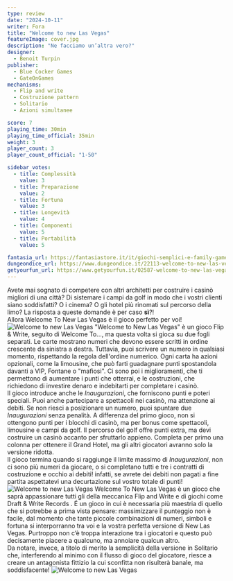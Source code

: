 ```yaml
---
type: review
date: "2024-10-11"
writer: Fora
title: "Welcome to new Las Vegas"
featureImage: cover.jpg
description: "Ne facciamo un’altra vero?"
designer:
  - Benoit Turpin
publisher:
  - Blue Cocker Games
  - GateOnGames
mechanisms:
  - Flip and write
  - Costruzione pattern
  - Solitario
  - Azioni simultanee

score: 7
playing_time: 30min
playing_time_official: 35min
weight: 3
player_count: 3
player_count_official: "1-50"

sidebar_votes:
  - title: Complessità
    value: 3
  - title: Preparazione
    value: 2
  - title: Fortuna
    value: 3
  - title: Longevità
    value: 4
  - title: Componenti
    value: 5
  - title: Portabilità
    value: 5

fantasia_url: https://fantasiastore.it/it/giochi-semplici-e-family-games/13637-welcome-to-new-las-vegas.html
dungeondice_url: https://www.dungeondice.it/22113-welcome-to-new-las-vegas.html
getyourfun_url: https://www.getyourfun.it/02587-welcome-to-new-las-vegas-party-game.html
---
```


<Setting>
Avete mai sognato di competere con altri architetti per costruire i casinò migliori di una città? Di sistemare i campi da golf in modo che i vostri clienti siano soddisfatti? O i cinema? O gli hotel più rinomati sul percorso della limo? La risposta a queste domande è per caso <strong>sì</strong>?! <br/>
Allora Welcome To New Las Vegas è il gioco perfetto per voi!
</Setting>

<img src="./game1.jpg" alt="Welcome to new Las Vegas"/>

<Rules>
"Welcome to New Las Vegas" è un gioco Flip & Write, seguito di Welcome To..., ma questa volta si gioca su due fogli separati. Le carte mostrano numeri che devono essere scritti in ordine crescente da sinistra a destra. Tuttavia, puoi scrivere un numero in qualsiasi momento, rispettando la regola dell'ordine numerico. Ogni carta ha azioni opzionali, come la limousine, che può farti guadagnare punti spostandola davanti a VIP, Fontane o "mafiosi". Ci sono poi i miglioramenti, che ti permettono di aumentare i punti che otterrai, e le costruzioni, che richiedono di investire denaro e indebitarti per completare i casinò. <br/>
Il gioco introduce anche le  <em>Inaugurazioni</em>, che forniscono punti e poteri speciali. Puoi anche partecipare a spettacoli nei casinò, ma attenzione ai debiti. Se non riesci a posizionare un numero, puoi spuntare due  <em>Inaugurazioni</em> senza penalità. A differenza del primo gioco, non si ottengono punti per i blocchi di casinò, ma per bonus come spettacoli, limousine e campi da golf. Il percorso del golf offre punti extra, ma devi costruire un casinò accanto per sfruttarlo appieno. Completa per primo una colonna per ottenere il Grand Hotel, ma gli altri giocatori avranno solo la versione ridotta. <br/> Il gioco termina quando si raggiunge il limite massimo di  <em>Inaugurazioni</em>, non ci sono più numeri da giocare, o si completano tutti e tre i contratti di costruzione e occhio ai debiti! infatti, se avrete dei debiti non pagati a fine partita aspettatevi una decurtazione sul vostro totale di punti!
</Rules>

<img src="./game2.jpg" alt="Welcome to new Las Vegas"/>


<Feedback>
Welcome To New Las Vegas è un gioco che saprà appassionare tutti gli della meccanica <Link to="/mechanisms/flip-and-write"> Flip and Write </Link> e di giochi come <Link to="/previews/draft-&-write-records"> Draft & Write Records </Link>. É un gioco in cui è necessaria più maestria di quello che si potrebbe a prima vista pensare: massimizzare il punteggio non è facile, dal momento che tante piccole combinazioni di numeri, simboli e fortuna si interporranno tra voi e la vostra perfetta versione di New Las Vegas. Purtroppo non c’è troppa interazione tra i giocatori e questo può decisamente piacere a qualcuno, ma annoiare qualcun altro. <br/>
Da notare, invece, a titolo di merito la semplicità della versione in <Link to="/mechanisms/solitario"> Solitario </Link> che, interferendo al minimo con il flusso di gioco del giocatore, riesce a creare un antagonista fittizio la cui sconfitta non risulterà banale, ma soddisfacente!
</Feedback>

<img src="./game3.jpg" alt="Welcome to new Las Vegas" />

